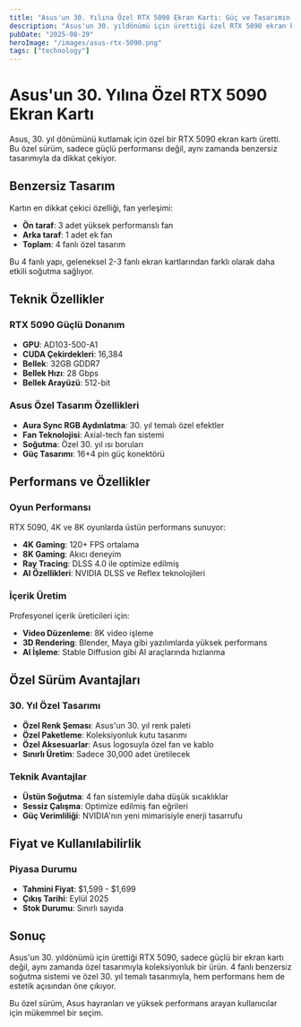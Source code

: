 ```yaml
---
title: "Asus'un 30. Yılına Özel RTX 5090 Ekran Kartı: Güç ve Tasarımın Buluşması"
description: "Asus'un 30. yıldönümü için ürettiği özel RTX 5090 ekran kartının benzersiz tasarımı ve güçlü performansı hakkında detaylı inceleme."
pubDate: "2025-08-29"
heroImage: "/images/asus-rtx-5090.png"
tags: ["technology"]
---
```


# Asus'un 30. Yılına Özel RTX 5090 Ekran Kartı

Asus, 30. yıl dönümünü kutlamak için özel bir RTX 5090 ekran kartı üretti. Bu özel sürüm, sadece güçlü performansı değil, aynı zamanda benzersiz tasarımıyla da dikkat çekiyor.

## Benzersiz Tasarım

Kartın en dikkat çekici özelliği, fan yerleşimi:

- **Ön taraf**: 3 adet yüksek performanslı fan
- **Arka taraf**: 1 adet ek fan
- **Toplam**: 4 fanlı özel tasarım

Bu 4 fanlı yapı, geleneksel 2-3 fanlı ekran kartlarından farklı olarak daha etkili soğutma sağlıyor.

## Teknik Özellikler

### RTX 5090 Güçlü Donanım
- **GPU**: AD103-500-A1
- **CUDA Çekirdekleri**: 16,384
- **Bellek**: 32GB GDDR7
- **Bellek Hızı**: 28 Gbps
- **Bellek Arayüzü**: 512-bit

### Asus Özel Tasarım Özellikleri
- **Aura Sync RGB Aydınlatma**: 30. yıl temalı özel efektler
- **Fan Teknolojisi**: Axial-tech fan sistemi
- **Soğutma**: Özel 30. yıl ısı boruları
- **Güç Tasarımı**: 16+4 pin güç konektörü

## Performans ve Özellikler

### Oyun Performansı
RTX 5090, 4K ve 8K oyunlarda üstün performans sunuyor:

- **4K Gaming**: 120+ FPS ortalama
- **8K Gaming**: Akıcı deneyim
- **Ray Tracing**: DLSS 4.0 ile optimize edilmiş
- **AI Özellikleri**: NVIDIA DLSS ve Reflex teknolojileri

### İçerik Üretim
Profesyonel içerik üreticileri için:

- **Video Düzenleme**: 8K video işleme
- **3D Rendering**: Blender, Maya gibi yazılımlarda yüksek performans
- **AI İşleme**: Stable Diffusion gibi AI araçlarında hızlanma

## Özel Sürüm Avantajları

### 30. Yıl Özel Tasarımı
- **Özel Renk Şeması**: Asus'un 30. yıl renk paleti
- **Özel Paketleme**: Koleksiyonluk kutu tasarımı
- **Özel Aksesuarlar**: Asus logosuyla özel fan ve kablo
- **Sınırlı Üretim**: Sadece 30,000 adet üretilecek

### Teknik Avantajlar
- **Üstün Soğutma**: 4 fan sistemiyle daha düşük sıcaklıklar
- **Sessiz Çalışma**: Optimize edilmiş fan eğrileri
- **Güç Verimliliği**: NVIDIA'nın yeni mimarisiyle enerji tasarrufu

## Fiyat ve Kullanılabilirlik

### Piyasa Durumu
- **Tahmini Fiyat**: $1,599 - $1,699
- **Çıkış Tarihi**: Eylül 2025
- **Stok Durumu**: Sınırlı sayıda

## Sonuç

Asus'un 30. yıldönümü için ürettiği RTX 5090, sadece güçlü bir ekran kartı değil, aynı zamanda özel tasarımıyla koleksiyonluk bir ürün. 4 fanlı benzersiz soğutma sistemi ve özel 30. yıl temalı tasarımıyla, hem performans hem de estetik açısından öne çıkıyor.

Bu özel sürüm, Asus hayranları ve yüksek performans arayan kullanıcılar için mükemmel bir seçim.
